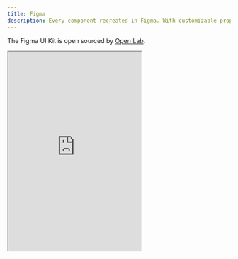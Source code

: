 ```yaml
---
title: Figma
description: Every component recreated in Figma. With customizable props, typography and icons.
---
```


The Figma UI Kit is open sourced by [Open Lab](https://github.com/OpenLabs-dev).

<div className="w-full mt-4 aspect-video">
  <iframe
    src="https://embed.figma.com/file/1354464067434498042/hf_embed?community_viewer=true&embed_host=fastma&fuid=1338616720486870221&hub_file_id=1354464067434498042&kind=file&viewer=1"
    className="overflow-hidden rounded-large border w-full"
    height="450"
    allowfullscreen
  />
</div>

## Grab a copy

[Link to Figma](https://www.figma.com/community/file/1354464067434498042/open-ui)